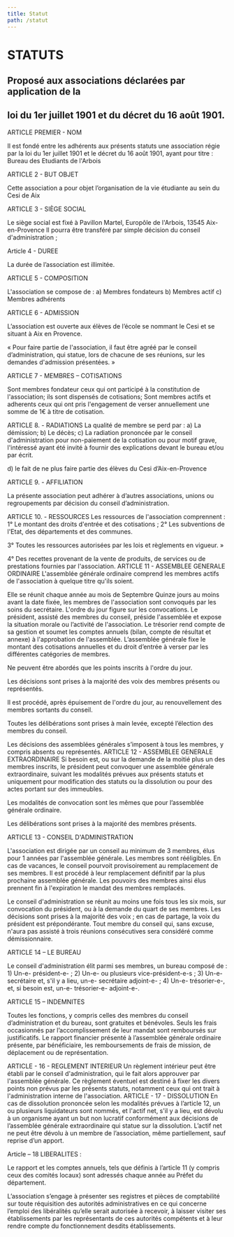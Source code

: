 ```yaml
---
title: Statut
path: /statut
---
```

# **STATUTS**



## Proposé aux associations déclarées par application de la

## loi du 1er juillet 1901 et du décret du 16 août 1901.



ARTICLE PREMIER - NOM 

Il est fondé entre les adhérents aux présents statuts une association régie par la loi du 1er juillet 1901 et le décret du 16 août 1901, ayant pour titre : Bureau des Etudiants de l'Arbois 



ARTICLE 2 - BUT OBJET 

Cette association a pour objet l’organisation de la vie étudiante au sein du Cesi de Aix 



ARTICLE 3 - SIÈGE SOCIAL 

Le siège social est fixé à Pavillon Martel, Europôle de l'Arbois, 13545 Aix-en-Provence Il pourra être transféré par simple décision du conseil d'administration ; 



Article 4 - DUREE

La durée de l’association est illimitée. 



ARTICLE 5 - COMPOSITION 

L'association se compose de : a) Membres fondateurs b) Membres actif c) Membres adhérents 



ARTICLE 6 - ADMISSION

L’association est ouverte aux élèves de l’école se nommant le Cesi et se situant à Aix en Provence.

« Pour faire partie de l'association, il faut être agréé par le conseil d’administration, qui statue, lors de chacune de ses réunions, sur les demandes d'admission présentées. »



ARTICLE 7 - MEMBRES – COTISATIONS



Sont membres fondateur ceux qui ont participé à la constitution de l'association; ils sont dispensés de cotisations; Sont membres actifs et adherents ceux qui ont pris l'engagement de verser annuellement une somme de 1€ à titre de cotisation.



ARTICLE 8. - RADIATIONS La qualité de membre se perd par : a) La démission; b) Le décès; c) La radiation prononcée par le conseil d'administration pour non-paiement de la cotisation ou pour motif grave, l'intéressé ayant été invité à fournir des explications devant le bureau et/ou par écrit.



d) le fait de ne plus faire partie des élèves du Cesi d’Aix-en-Provence



ARTICLE 9. - AFFILIATION



La présente association peut adhérer à d’autres associations, unions ou regroupements par décision du conseil d’administration.



ARTICLE 10. - RESSOURCES Les ressources de l'association comprennent : 1° Le montant des droits d'entrée et des cotisations ; 2° Les subventions de l'Etat, des départements et des communes.



3° Toutes les ressources autorisées par les lois et règlements en vigueur. »



4° Des recettes provenant de la vente de produits, de services ou de prestations fournies par l'association. ARTICLE 11 - ASSEMBLEE GENERALE ORDINAIRE L'assemblée générale ordinaire comprend les membres actifs de l'association à quelque titre qu'ils soient.



Elle se réunit chaque année au mois de Septembre Quinze jours au moins avant la date fixée, les membres de l'association sont convoqués par les soins du secrétaire. L'ordre du jour figure sur les convocations. Le président, assisté des membres du conseil, préside l'assemblée et expose la situation morale ou l’activité de l'association. Le trésorier rend compte de sa gestion et soumet les comptes annuels (bilan, compte de résultat et annexe) à l'approbation de l'assemblée. L’assemblée générale fixe le montant des cotisations annuelles et du droit d’entrée à verser par les différentes catégories de membres.



Ne peuvent être abordés que les points inscrits à l'ordre du jour.



Les décisions sont prises à la majorité des voix des membres présents ou représentés.



Il est procédé, après épuisement de l'ordre du jour, au renouvellement des membres sortants du conseil.



Toutes les délibérations sont prises à main levée, excepté l’élection des membres du conseil.



Les décisions des assemblées générales s’imposent à tous les membres, y compris absents ou représentés. ARTICLE 12 - ASSEMBLEE GENERALE EXTRAORDINAIRE Si besoin est, ou sur la demande de la moitié plus un des membres inscrits, le président peut convoquer une assemblée générale extraordinaire, suivant les modalités prévues aux présents statuts et uniquement pour modification des statuts ou la dissolution ou pour des actes portant sur des immeubles.



Les modalités de convocation sont les mêmes que pour l’assemblée générale ordinaire.



Les délibérations sont prises à la majorité des membres présents.



ARTICLE 13 - CONSEIL D'ADMINISTRATION



L'association est dirigée par un conseil au minimum de 3 membres, élus pour 1 années par l'assemblée générale. Les membres sont rééligibles. En cas de vacances, le conseil pourvoit provisoirement au remplacement de ses membres. Il est procédé à leur remplacement définitif par la plus prochaine assemblée générale. Les pouvoirs des membres ainsi élus prennent fin à l'expiration le mandat des membres remplacés.



Le conseil d'administration se réunit au moins une fois tous les six mois, sur convocation du président, ou à la demande du quart de ses membres. Les décisions sont prises à la majorité des voix ; en cas de partage, la voix du président est prépondérante. Tout membre du conseil qui, sans excuse, n'aura pas assisté à trois réunions consécutives sera considéré comme démissionnaire.



ARTICLE 14 – LE BUREAU



Le conseil d'administration élit parmi ses membres, un bureau composé de : 1) Un-e- président-e- ; 2) Un-e- ou plusieurs vice-président-e-s ; 3) Un-e- secrétaire et, s'il y a lieu, un-e- secrétaire adjoint-e- ; 4) Un-e- trésorier-e-, et, si besoin est, un-e- trésorier-e- adjoint-e-.



ARTICLE 15 – INDEMNITES



Toutes les fonctions, y compris celles des membres du conseil d’administration et du bureau, sont gratuites et bénévoles. Seuls les frais occasionnés par l’accomplissement de leur mandat sont remboursés sur justificatifs. Le rapport financier présenté à l’assemblée générale ordinaire présente, par bénéficiaire, les remboursements de frais de mission, de déplacement ou de représentation.



ARTICLE - 16 - REGLEMENT INTERIEUR Un règlement intérieur peut être établi par le conseil d'administration, qui le fait alors approuver par l'assemblée générale. Ce règlement éventuel est destiné à fixer les divers points non prévus par les présents statuts, notamment ceux qui ont trait à l'administration interne de l'association. ARTICLE - 17 - DISSOLUTION En cas de dissolution prononcée selon les modalités prévues à l’article 12, un ou plusieurs liquidateurs sont nommés, et l'actif net, s'il y a lieu, est dévolu à un organisme ayant un but non lucratif conformément aux décisions de l’assemblée générale extraordinaire qui statue sur la dissolution. L’actif net ne peut être dévolu à un membre de l’association, même partiellement, sauf reprise d’un apport.



Article – 18 LIBERALITES :



Le rapport et les comptes annuels, tels que définis à l’article 11 (y compris ceux des comités locaux) sont adressés chaque année au Préfet du département.



L’association s’engage à présenter ses registres et pièces de comptabilité sur toute réquisition des autorités administratives en ce qui concerne l’emploi des libéralités qu’elle serait autorisée à recevoir, à laisser visiter ses établissements par les représentants de ces autorités compétents et à leur rendre compte du fonctionnement desdits établissements.
